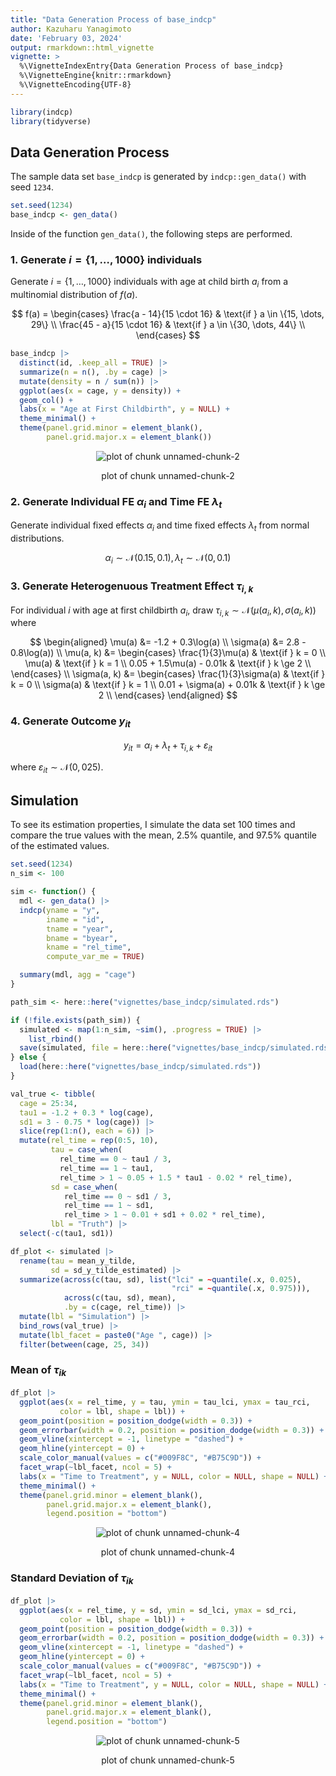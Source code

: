 ```yaml
---
title: "Data Generation Process of base_indcp"
author: Kazuharu Yanagimoto
date: 'February 03, 2024'
output: rmarkdown::html_vignette
vignette: >
  %\VignetteIndexEntry{Data Generation Process of base_indcp}
  %\VignetteEngine{knitr::rmarkdown}
  %\VignetteEncoding{UTF-8}
---
```






```r
library(indcp)
library(tidyverse)
```

## Data Generation Process

The sample data set `base_indcp` is generated by `indcp::gen_data()` with seed `1234`.

```r
set.seed(1234)
base_indcp <- gen_data()
```

Inside of the function `gen_data()`, the following steps are performed.

### 1. Generate $i = \{1, \dots, 1000\}$ individuals

Generate $i = \{1, \dots, 1000\}$ individuals with age at child birth $a_i$
from a multinomial distribution of $f(a)$.


$$
f(a) = \begin{cases}
\frac{a - 14}{15 \cdot 16} & \text{if } a \in \{15, \dots, 29\} \\
\frac{45 - a}{15 \cdot 16} & \text{if } a \in \{30, \dots, 44\} \\
\end{cases}
$$

```r
base_indcp |>
  distinct(id, .keep_all = TRUE) |>
  summarize(n = n(), .by = cage) |>
  mutate(density = n / sum(n)) |>
  ggplot(aes(x = cage, y = density)) +
  geom_col() +
  labs(x = "Age at First Childbirth", y = NULL) +
  theme_minimal() +
  theme(panel.grid.minor = element_blank(),
        panel.grid.major.x = element_blank())
```

<div class="figure" style="text-align: center">
<img src="figure/unnamed-chunk-2-1.svg" alt="plot of chunk unnamed-chunk-2"  />
<p class="caption">plot of chunk unnamed-chunk-2</p>
</div>

### 2. Generate Individual FE $\alpha_i$ and Time FE $\lambda_t$

Generate individual fixed effects $\alpha_i$ and time fixed effects $\lambda_t$ from normal distributions.

$$
\alpha_{i} \sim \mathcal{N}(0.15, 0.1),\, \lambda_{t} \sim \mathcal{N}(0, 0.1)
$$

### 3. Generate Heterogenuous Treatment Effect $\tau_{i, k}$

For individual $i$ with age at first childbirth $a_i$, draw $\tau_{i, k} \sim \mathcal{N}(\mu(a_i, k), \sigma(a_i, k))$ where

$$
\begin{aligned}
\mu(a) &= -1.2 + 0.3\log(a) \\
\sigma(a) &= 2.8 - 0.8\log(a)) \\
\mu(a, k) &= \begin{cases}
\frac{1}{3}\mu(a) & \text{if } k = 0 \\
\mu(a) & \text{if } k = 1 \\
0.05 + 1.5\mu(a) - 0.01k & \text{if } k \ge 2 \\
\end{cases} \\
\sigma(a, k) &= \begin{cases}
\frac{1}{3}\sigma(a) & \text{if } k = 0 \\
\sigma(a) & \text{if } k = 1 \\
0.01 + \sigma(a) + 0.01k & \text{if } k \ge 2 \\
\end{cases}
\end{aligned}
$$

### 4. Generate Outcome $y_{it}$

$$
y_{it} = \alpha_i + \lambda_t + \tau_{i, k} + \varepsilon_{it}
$$

where $\varepsilon_{it} \sim \mathcal{N}(0, 025)$.

## Simulation

To see its estimation properties,
I simulate the data set 100 times and compare the true values with
the mean, 2.5% quantile, and 97.5% quantile of the estimated values.


```r
set.seed(1234)
n_sim <- 100

sim <- function() {
  mdl <- gen_data() |>
  indcp(yname = "y",
        iname = "id",
        tname = "year",
        bname = "byear",
        kname = "rel_time",
        compute_var_me = TRUE)

  summary(mdl, agg = "cage")
}

path_sim <- here::here("vignettes/base_indcp/simulated.rds")

if (!file.exists(path_sim)) {
  simulated <- map(1:n_sim, ~sim(), .progress = TRUE) |>
    list_rbind()
  save(simulated, file = here::here("vignettes/base_indcp/simulated.rds"))
} else {
  load(here::here("vignettes/base_indcp/simulated.rds"))
}
```


```r
val_true <- tibble(
  cage = 25:34,
  tau1 = -1.2 + 0.3 * log(cage),
  sd1 = 3 - 0.75 * log(cage)) |>
  slice(rep(1:n(), each = 6)) |>
  mutate(rel_time = rep(0:5, 10),
         tau = case_when(
           rel_time == 0 ~ tau1 / 3,
           rel_time == 1 ~ tau1,
           rel_time > 1 ~ 0.05 + 1.5 * tau1 - 0.02 * rel_time),
         sd = case_when(
            rel_time == 0 ~ sd1 / 3,
            rel_time == 1 ~ sd1,
            rel_time > 1 ~ 0.01 + sd1 + 0.02 * rel_time),
         lbl = "Truth") |>
  select(-c(tau1, sd1))

df_plot <- simulated |>
  rename(tau = mean_y_tilde,
         sd = sd_y_tilde_estimated) |>
  summarize(across(c(tau, sd), list("lci" = ~quantile(.x, 0.025),
                                    "rci" = ~quantile(.x, 0.975))),
            across(c(tau, sd), mean),
            .by = c(cage, rel_time)) |>
  mutate(lbl = "Simulation") |>
  bind_rows(val_true) |>
  mutate(lbl_facet = paste0("Age ", cage)) |>
  filter(between(cage, 25, 34))
```

### Mean of $\tau_{ik}$


```r
df_plot |>
  ggplot(aes(x = rel_time, y = tau, ymin = tau_lci, ymax = tau_rci,
           color = lbl, shape = lbl)) +
  geom_point(position = position_dodge(width = 0.3)) +
  geom_errorbar(width = 0.2, position = position_dodge(width = 0.3)) +
  geom_vline(xintercept = -1, linetype = "dashed") +
  geom_hline(yintercept = 0) +
  scale_color_manual(values = c("#009F8C", "#B75C9D")) +
  facet_wrap(~lbl_facet, ncol = 5) +
  labs(x = "Time to Treatment", y = NULL, color = NULL, shape = NULL) +
  theme_minimal() +
  theme(panel.grid.minor = element_blank(),
        panel.grid.major.x = element_blank(),
        legend.position = "bottom")
```

<div class="figure" style="text-align: center">
<img src="figure/unnamed-chunk-4-1.svg" alt="plot of chunk unnamed-chunk-4"  />
<p class="caption">plot of chunk unnamed-chunk-4</p>
</div>

### Standard Deviation of $\tau_{ik}$


```r
df_plot |>
  ggplot(aes(x = rel_time, y = sd, ymin = sd_lci, ymax = sd_rci,
           color = lbl, shape = lbl)) +
  geom_point(position = position_dodge(width = 0.3)) +
  geom_errorbar(width = 0.2, position = position_dodge(width = 0.3)) +
  geom_vline(xintercept = -1, linetype = "dashed") +
  geom_hline(yintercept = 0) +
  scale_color_manual(values = c("#009F8C", "#B75C9D")) +
  facet_wrap(~lbl_facet, ncol = 5) +
  labs(x = "Time to Treatment", y = NULL, color = NULL, shape = NULL) +
  theme_minimal() +
  theme(panel.grid.minor = element_blank(),
        panel.grid.major.x = element_blank(),
        legend.position = "bottom")
```

<div class="figure" style="text-align: center">
<img src="figure/unnamed-chunk-5-1.svg" alt="plot of chunk unnamed-chunk-5"  />
<p class="caption">plot of chunk unnamed-chunk-5</p>
</div>









